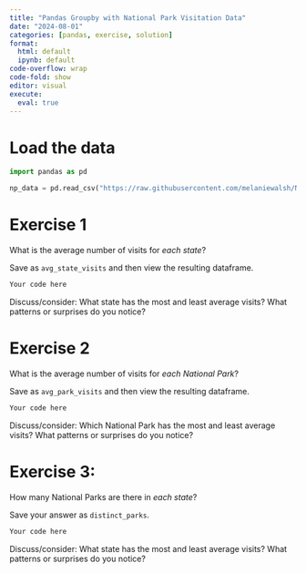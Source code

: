 ```yaml
---
title: "Pandas Groupby with National Park Visitation Data"
date: "2024-08-01"
categories: [pandas, exercise, solution]
format: 
  html: default
  ipynb: default
code-overflow: wrap
code-fold: show
editor: visual
execute:
  eval: true
---
```


# Load the data

```python
import pandas as pd

np_data = pd.read_csv("https://raw.githubusercontent.com/melaniewalsh/Neat-Datasets/main/1979-2020-National-Park-Visits-By-State.csv")
```

# Exercise 1

What is the average number of visits for *each state*?

Save as `avg_state_visits` and then view the resulting dataframe.

```python
Your code here
```

Discuss/consider: What state has the most and least average visits? What patterns or surprises do you notice?

# Exercise 2

What is the average number of visits for *each National Park*?

Save as `avg_park_visits` and then view the resulting dataframe.

```python
Your code here
```

Discuss/consider: Which National Park has the most and least average visits? What patterns or surprises do you notice?

# Exercise 3: 

How many National Parks are there in *each state*?

Save your answer as `distinct_parks`.

```python
Your code here
```

Discuss/consider: What state has the most and least average visits? What patterns or surprises do you notice?
